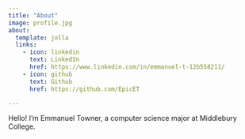 ```yaml
---
title: "About"
image: profile.jpg
about:
  template: jolla
  links:
    - icon: linkedin
      text: LinkedIn
      href: https://www.linkedin.com/in/emmanuel-t-12b558211/
    - icon: github
      text: Github
      href: https://github.com/EpicET

---
```


Hello! I'm Emmanuel Towner, a computer science major at Middlebury College.
